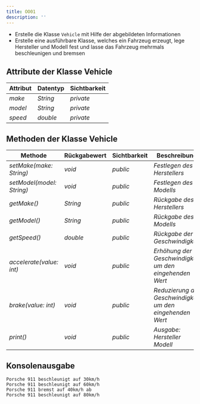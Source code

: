 ```yaml
---
title: OO01
description: ''
---
```



- Erstelle die Klasse `Vehicle` mit Hilfe der abgebildeten Informationen
- Erstelle eine ausführbare Klasse, welches ein Fahrzeug erzeugt, lege
  Hersteller und Modell fest und lasse das Fahrzeug mehrmals beschleunigen und
  bremsen

## Attribute der Klasse Vehicle

| Attribut | Datentyp | Sichtbarkeit |
| -------- | -------- | ------------ |
| _make_   | _String_ | _private_    |
| _model_  | _String_ | _private_    |
| _speed_  | _double_ | _private_    |

## Methoden der Klasse Vehicle

| Methode                   | Rückgabewert | Sichtbarkeit | Beschreibung                                              |
| ------------------------- | ------------ | ------------ | --------------------------------------------------------- |
| _setMake(make: String)_   | _void_       | _public_     | _Festlegen des Herstellers_                               |
| _setModel(model: String)_ | _void_       | _public_     | _Festlegen des Modells_                                   |
| _getMake()_               | _String_     | _public_     | _Rückgabe des Herstellers_                                |
| _getModel()_              | _String_     | _public_     | _Rückgabe des Modells_                                    |
| _getSpeed()_              | _double_     | _public_     | _Rückgabe der Geschwindigkeit_                            |
| _accelerate(value: int)_  | _void_       | _public_     | _Erhöhung der Geschwindigkeit um den eingehenden Wert_    |
| _brake(value: int)_       | _void_       | _public_     | _Reduzierung der Geschwindigkeit um den eingehenden Wert_ |
| _print()_                 | _void_       | _public_     | _Ausgabe: Hersteller Modell_                              |

## Konsolenausgabe

```console
Porsche 911 beschleunigt auf 30km/h
Porsche 911 beschleunigt auf 60km/h
Porsche 911 bremst auf 40km/h ab
Porsche 911 beschleunigt auf 80km/h
```

<Exercise pullRequest="23" branchSuffix="oo/01" />
